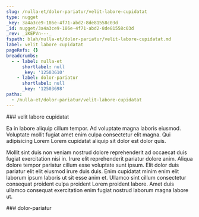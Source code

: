 ```yaml
---
slug: /nulla-et/dolor-pariatur/velit-labore-cupidatat
type: nugget
_key: 3a4a3ce9-186e-4f71-abd2-8de81558c03d
_id: nugget/3a4a3ce9-186e-4f71-abd2-8de81558c03d
_rev: _iKEPVn---_
fspath: blah/nulla-et/dolor-pariatur/velit-labore-cupidatat.md
label: velit labore cupidatat
pageRefs: {}
breadcrumbs:
  - - label: nulla-et
      shortlabel: null
      _key: '12503610'
    - label: dolor-pariatur
      shortlabel: null
      _key: '12503698'
paths:
  - /nulla-et/dolor-pariatur/velit-labore-cupidatat
---
```


<NuggetArea>
<Nugget slug="/nulla-et/dolor-pariatur/velit-labore-cupidatat" type="nugget" _key="3a4a3ce9-186e-4f71-abd2-8de81558c03d" _id="nugget/3a4a3ce9-186e-4f71-abd2-8de81558c03d" _rev="_iKEPVn---_" fspath="blah/nulla-et/dolor-pariatur/velit-labore-cupidatat.md" label="velit labore cupidatat" paths="/nulla-et/dolor-pariatur/velit-labore-cupidatat">
<NuggetBody>
### velit labore cupidatat

Ea in labore aliquip cillum tempor. Ad voluptate magna laboris eiusmod. Voluptate mollit fugiat amet enim culpa consectetur elit magna. Qui adipisicing Lorem Lorem cupidatat aliquip sit dolor est dolor quis.

Mollit sint duis non veniam nostrud dolore reprehenderit ad occaecat duis fugiat exercitation nisi in. Irure elit reprehenderit pariatur dolore anim. Aliqua dolore tempor pariatur cillum esse voluptate sunt ipsum. Elit dolor duis pariatur elit elit eiusmod irure duis duis. Enim cupidatat minim enim elit laborum ipsum laboris ut sit esse anim et. Ullamco sint cillum consectetur consequat proident culpa proident Lorem proident labore. Amet duis ullamco consequat exercitation enim fugiat nostrud laborum magna labore ut.

</NuggetBody>
<Breadcrumbs>
<Crumbs>
<Crumb _key="12503610" label="nulla-et" /><Crumb _key="12503698" label="dolor-pariatur" />
</Crumbs>
</Breadcrumbs>
</Nugget>

<NuggetsInbound>
</NuggetsInbound>
<NuggetsOutbound>
</NuggetsOutbound>
</NuggetArea>
<PassagesInbound>
<Passage direction="inbound" type="passage" _key="12503698" _id="passage/12503698" _rev="_iKEPVmO--A" label="dolor-pariatur" passage="dolor-pariatur" fspath="blah/nulla-et/dolor-pariatur" paths="/nulla-et/dolor-pariatur" slug="/nulla-et/dolor-pariatur">
<NuggetBody>
### dolor-pariatur

</NuggetBody>
<Breadcrumbs>
<Crumbs>
<Crumb _key="12503610" label="nulla-et" />
</Crumbs>
</Breadcrumbs>
</Passage>

</PassagesInbound>
<PassagesOutbound>
</PassagesOutbound>